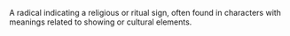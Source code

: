 A radical indicating a religious or ritual sign, often found in characters with meanings related to
showing or cultural elements.

